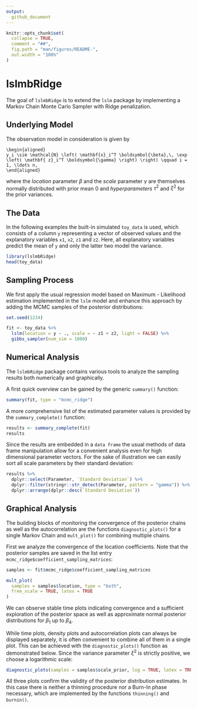 ```yaml
---
output: 
  github_document
---
```


<!-- README.md is generated from README.Rmd. Please edit that file -->

```r
knitr::opts_chunk$set(
  collapse = TRUE,
  comment = "##",
  fig.path = "man/figures/README-",
  out.width = "100%"
)
```

# lslmbRidge

The goal of `lslmbRidge` is to extend the `lslm` package by implementing a Markov Chain Monte Carlo Sampler with Ridge penalization.


## Underlying Model

The observation model in consideration is given by 
<!--  -->
```math
\begin{aligned}
y_i \sim \mathcal{N} \left( \mathbf{x}_i^T \boldsymbol{\beta},\, \exp \left( \mathbf{ z}_i^T \boldsymbol{\gamma} \right) \right) \qquad i = 1, \ldots n, 
\end{aligned}
```
<!--  -->
where the *location* parameter $\beta$ and the *scale* parameter $\gamma$ are themselves normally distributed with prior mean $0$ and *hyperparameters* $\tau^2$ and $\xi^2$ for the prior variances.

## The Data

In the following examples the built-in simulated `toy_data` is used, which consists of a column `y` representing a vector of observed values and the explanatory variables `x1`, `x2`, `z1` and `z2`.
Here, all explanatory variables predict the mean of `y` and only the latter two model the variance.

```r
library(lslmbRidge)
head(toy_data)
```

## Sampling Process

We first apply the usual regression model based on Maximum - Likelihood estimation implemented in the `lslm` model and enhance this approach by adding the MCMC samples of the posterior distributions:

```r
set.seed(1234)

fit <- toy_data %>%
  lslm(location = y ~ ., scale = ~ z1 + z2, light = FALSE) %>%
  gibbs_sampler(num_sim = 1000)
```

## Numerical Analysis

The `lslmbRidge` package contains various tools to analyze the sampling results both numerically and graphically.

A first quick overview can be gained by the generic `summary()` function:

```r
summary(fit, type = "mcmc_ridge")
```

A more comprehensive list of the estimated parameter values is provided by the `summary_complete()` function:

```r
results <- summary_complete(fit)
results
```

Since the results are embedded in a `data frame` the usual methods of data frame manipulation allow for a convenient analysis even for high dimensional parameter vectors.
For the sake of illustration we can easily sort all scale parameters by their standard deviation:

```r
results %>%
  dplyr::select(Parameter, `Standard Deviation`) %>%
  dplyr::filter(stringr::str_detect(Parameter, pattern = "gamma")) %>%
  dplyr::arrange(dplyr::desc(`Standard Deviation`))
```

## Graphical Analysis

The building blocks of monitoring the convergence of the posterior chains as well as the autocorrelation are the functions `diagnostic_plots()` for a single Markov Chain and `mult_plot()` for combining multiple chains.

First we analyze the convergence of the location coefficients. 
Note that the posterior samples are saved in the list entry `mcmc_ridge$coefficient_sampling_matrices`:

```r
samples <- fit$mcmc_ridge$coefficient_sampling_matrices

mult_plot(
  samples = samples$location, type = "both",
  free_scale = TRUE, latex = TRUE
)
```

We can observe stable time plots indicating convergence and a sufficient exploration of the posterior space as well as approximate normal posterior distributions for $\beta_1$ up to $\beta_4$. 

While time plots, density plots and autocorrelation plots can always be displayed separately, it is often convenient to combine all of them in a single plot.
This can be achieved with the `diagnostic_plots()` function as demonstrated below.
Since the variance parameter $\xi^2$ is strictly positive, we choose a logarithmic scale:

```r
diagnostic_plots(samples = samples$scale_prior, log = TRUE, latex = TRUE)
```

All three plots confirm the validity of the posterior distribution estimates.
In this case there is neither a thinning procedure nor a Burn-In phase necessary, which are implemented by the functions `thinning()` and `burnin()`.
